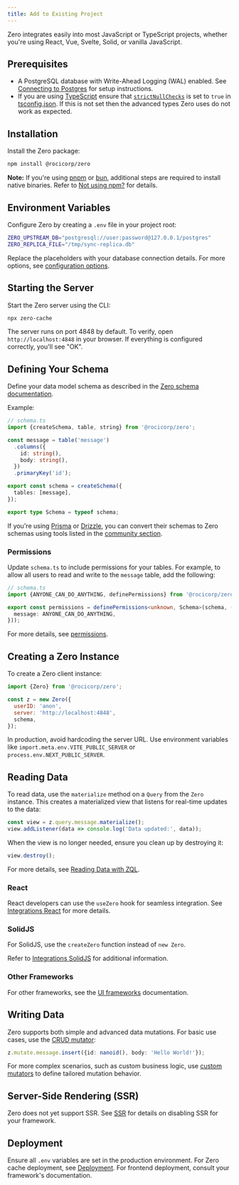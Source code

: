 ```yaml
---
title: Add to Existing Project
---
```


Zero integrates easily into most JavaScript or TypeScript projects, whether
you're using React, Vue, Svelte, Solid, or vanilla JavaScript.

## Prerequisites

- A PostgreSQL database with Write-Ahead Logging (WAL) enabled. See [Connecting
  to Postgres](connecting-to-postgres) for setup instructions.
- If you are using [TypeScript](https://www.typescriptlang.org/) ensure that
  [`strictNullChecks`](https://www.typescriptlang.org/tsconfig/#strictNullChecks)
  is set to `true` in [tsconfig.json](https://www.typescriptlang.org/tsconfig/). If this is not set then the advanced types Zero uses do not work
  as expected.

## Installation

Install the Zero package:

```bash
npm install @rocicorp/zero
```

**Note:** If you're using [pnpm](https://pnpm.io) or [bun](https://bun.sh),
additional steps are required to install native binaries. Refer to [Not using
npm?](quickstart#not-npm) for details.

## Environment Variables

Configure Zero by creating a `.env` file in your project root:

```bash
ZERO_UPSTREAM_DB="postgresql://user:password@127.0.0.1/postgres"
ZERO_REPLICA_FILE="/tmp/sync-replica.db"
```

Replace the placeholders with your database connection details. For more
options, see [configuration options](zero-cache-config).

## Starting the Server

Start the Zero server using the CLI:

```bash
npx zero-cache
```

The server runs on port 4848 by default. To verify, open `http://localhost:4848`
in your browser. If everything is configured correctly, you'll see "OK".

## Defining Your Schema

Define your data model schema as described in the [Zero schema
documentation](zero-schema).

Example:

```ts
// schema.ts
import {createSchema, table, string} from '@rocicorp/zero';

const message = table('message')
  .columns({
    id: string(),
    body: string(),
  })
  .primaryKey('id');

export const schema = createSchema({
  tables: [message],
});

export type Schema = typeof schema;
```

If you're using [Prisma](https://www.prisma.io/) or
[Drizzle](https://orm.drizzle.team/), you can convert their schemas to Zero
schemas using tools listed in the [community
section](./community#database-tools).

### Permissions

Update `schema.ts` to include permissions for your tables. For example, to allow
all users to read and write to the `message` table, add the following:

```ts
// schema.ts
import {ANYONE_CAN_DO_ANYTHING, definePermissions} from '@rocicorp/zero';

export const permissions = definePermissions<unknown, Schema>(schema, () => ({
  message: ANYONE_CAN_DO_ANYTHING,
}));
```

For more details, see [permissions](permissions).

## Creating a Zero Instance

To create a Zero client instance:

```js
import {Zero} from '@rocicorp/zero';

const z = new Zero({
  userID: 'anon',
  server: 'http://localhost:4848',
  schema,
});
```

In production, avoid hardcoding the server URL. Use environment variables like
`import.meta.env.VITE_PUBLIC_SERVER` or `process.env.NEXT_PUBLIC_SERVER`.

## Reading Data

To read data, use the `materialize` method on a `Query` from the `Zero`
instance. This creates a materialized view that listens for real-time updates to
the data:

```js
const view = z.query.message.materialize();
view.addListener(data => console.log('Data updated:', data));
```

When the view is no longer needed, ensure you clean up by destroying it:

```js
view.destroy();
```

For more details, see [Reading Data with ZQL](reading-data).

### React

React developers can use the `useZero` hook for seamless integration. See
[Integrations React](react) for more details.

### SolidJS

For SolidJS, use the `createZero` function instead of `new Zero`.

Refer to [Integrations SolidJS](solidjs) for additional information.

### Other Frameworks

For other frameworks, see the [UI frameworks](community#ui-frameworks)
documentation.

## Writing Data

Zero supports both simple and advanced data mutations. For basic use cases,
use the [CRUD mutator](writing-data):

```ts
z.mutate.message.insert({id: nanoid(), body: 'Hello World!'});
```

For more complex scenarios, such as custom business logic, use
[custom mutators](custom-mutators) to define tailored mutation behavior.

## Server-Side Rendering (SSR)

Zero does not yet support SSR. See [SSR](zql-on-the-server#ssr) for details on disabling SSR for your framework.

## Deployment

Ensure all `.env` variables are set in the production environment. For Zero
cache deployment, see [Deployment](deployment). For frontend deployment, consult
your framework's documentation.
